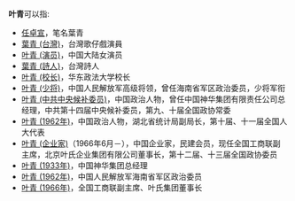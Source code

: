 '''叶青'''可以指:
* [[任卓宣|任卓宣]]，笔名葉青
* [[葉青_(台灣)|葉青 (台灣)]]，台灣歌仔戲演員
* [[叶青_(演员)|叶青 (演员)]]，中国大陆女演员
* [[葉青_(詩人)|葉青 (詩人)]]，台灣詩人
* [[叶青_(校长)|叶青 (校长)]]，华东政法大学校长
* [[叶青_(少将)|叶青 (少将)]]，中国人民解放军高级将领，曾任海南省军区政治委员，少将军衔
* [[叶青_(中共中央候补委员)|叶青 (中共中央候补委员)]]，中国政治人物，曾任中国神华集团有限责任公司总经理，中共第十四届中央候补委员，第九、十届全国政协常委
* [[叶青_(1962年)|叶青 (1962年)]]，中国政治人物，湖北省统计局副局长，第十届、十一届全国人大代表
* [[叶青_(企业家)|叶青 (企业家)]]（1966年6月－），中国企业家，民建会员，现任全国工商联副主席，北京叶氏企业集团有限公司董事长，第十二届、十三届全国政协委员
*[[叶青_(1933年)|叶青 (1933年)]]，中国神华集团总经理
*[[叶青_(1962年)|叶青 (1962年)]]，中国人民解放军海南省军区政治委员
*[[叶青_(1966年)|叶青 (1966年)]]，全国工商联副主席、叶氏集团董事长
{{Disambiguation|Q|cat=二字叶姓人名消歧义}}